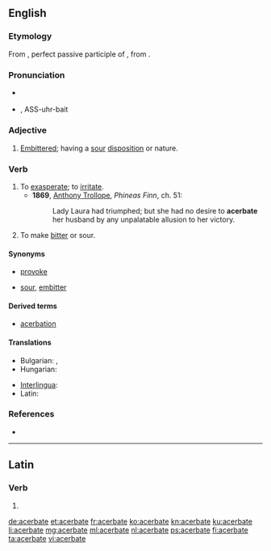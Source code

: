 ==English==

===Etymology===
From {{etyl|la|en}} {{term/t|la|acerbātus}}, perfect passive participle of {{term/t|la|acerbō||make bitter}}, from {{term|acerbus||bitter|lang=la}}.

===Pronunciation===
* {{a|UK}} {{IPA|/ˈasəbeɪt/}}
* {{a|US}} {{IPA|/ˈæsəɹˌbeɪt/}}, ASS-uhr-bait

===Adjective===
{{en-adj}}

# {{context|rare|lang=en}} [[embittered|Embittered]]; having a [[sour]] [[disposition]] or nature.

===Verb===
{{en-verb|acerbat|es}}

# To [[exasperate]]; to [[irritate]]. 
#* '''1869''', [[w:Anthony Trollope|Anthony Trollope]], ''Phineas Finn'', ch. 51:
#*: Lady Laura had triumphed; but she had no desire to '''acerbate''' her husband by any unpalatable allusion to her victory.
# To make [[bitter]] or sour.

====Synonyms====
* {{sense|exasperate}} [[provoke]]
* {{sense|make bitter}} [[sour]], [[embitter]]

====Derived terms====
* [[acerbation]]

====Translations====
{{trans-top|exasperate}}
* Bulgarian: {{t+|bg|дразня}}, {{t+|bg|ядосвам}}
* Hungarian: {{t+|hu|elkeserít}}
{{trans-mid}}
* [[Interlingua]]: {{t|ia|acerbar}}
* Latin: {{t|la|acerbō}}
{{trans-bottom}}

===References===
* {{R:OneLook}}

----

==Latin==

===Verb===
{{la-verb-form|acerbāte}}

# {{conjugation of|acerbō||1|p|pres|act|imp|lang=la}}

[[de:acerbate]]
[[et:acerbate]]
[[fr:acerbate]]
[[ko:acerbate]]
[[kn:acerbate]]
[[ku:acerbate]]
[[li:acerbate]]
[[mg:acerbate]]
[[ml:acerbate]]
[[nl:acerbate]]
[[ps:acerbate]]
[[fi:acerbate]]
[[ta:acerbate]]
[[vi:acerbate]]